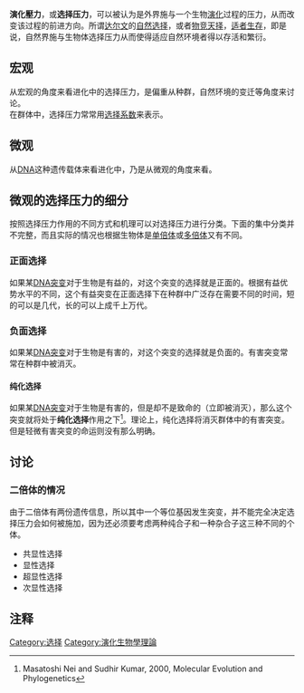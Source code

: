 '''演化壓力'''，或'''选择压力'''，可以被认为是外界施与一个生物[[演化|演化]]过程的压力，从而改变该过程的前进方向。所谓[[达尔文|达尔文]]的[[自然选择|自然选择]]，或者[[物竞天择|物竞天择]]，[[适者生存|适者生存]]，即是说，自然界施与生物体选择压力从而使得适应自然环境者得以存活和繁衍。

== 宏观 ==
从宏观的角度来看进化中的选择压力，是偏重从种群，自然环境的变迁等角度来讨论。<br />在群体中，选择压力常常用[[选择系数|选择系数]]来表示。

== 微观 ==
从[[DNA|DNA]]这种遗传载体来看进化中，乃是从微观的角度来看。

== 微观的选择压力的细分 ==
按照选择压力作用的不同方式和机理可以对选择压力进行分类。下面的集中分类并不完整，而且实际的情况也根据生物体是[[单倍体|单倍体]]或[[多倍体|多倍体]]又有不同。

=== 正面选择 ===
如果某[[DNA|DNA]][[突变|突变]]对于生物是有益的，对这个突变的选择就是正面的。根据有益优势水平的不同，这个有益突变在正面选择下在种群中广泛存在需要不同的时间，短的可以是几代，长的可以上成千上万代。

=== 负面选择 ===
如果某[[DNA|DNA]][[突变|突变]]对于生物是有害的，对这个突变的选择就是负面的。有害突变常常在种群中被消灭。

==== 纯化选择 ====
如果某[[DNA|DNA]][[突变|突变]]对于生物是有害的，但是却不是致命的（立即被消灭），那么这个突变就将处于'''纯化选择'''作用之下<ref>Masatoshi Nei and Sudhir Kumar, 2000, Molecular Evolution and Phylogenetics</ref>。理论上，纯化选择将消灭群体中的有害突变。但是轻微有害突变的命运则没有那么明确。

== 讨论 ==

=== 二倍体的情况 ===
由于二倍体有两份遗传信息，所以其中一个等位基因发生突变，并不能完全决定选择压力会如何被施加，因为还必须要考虑两种纯合子和一种杂合子这三种不同的个体。
* 共显性选择
* 显性选择
* 超显性选择
* 次显性选择

==注释==
<references />
[[Category:选择|Category:选择]]
[[Category:演化生物學理論|Category:演化生物學理論]]